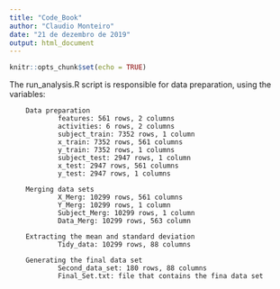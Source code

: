 ```yaml
---
title: "Code_Book"
author: "Claudio Monteiro"
date: "21 de dezembro de 2019"
output: html_document
---
```


```r
knitr::opts_chunk$set(echo = TRUE)
```

The run_analysis.R script is responsible for data preparation, using the variables:

        Data preparation
                features: 561 rows, 2 columns
                activities: 6 rows, 2 columns 
                subject_train: 7352 rows, 1 column
                x_train: 7352 rows, 561 columns
                y_train: 7352 rows, 1 columns
                subject_test: 2947 rows, 1 column
                x_test: 2947 rows, 561 columns
                y_test: 2947 rows, 1 columns

        Merging data sets
                X_Merg: 10299 rows, 561 columns
                Y_Merg: 10299 rows, 1 column
                Subject_Merg: 10299 rows, 1 column
                Data_Merg: 10299 rows, 563 column

        Extracting the mean and standard deviation 
                Tidy_data: 10299 rows, 88 columns

        Generating the final data set
                Second_data_set: 180 rows, 88 columns
                Final_Set.txt: file that contains the fina data set
                

